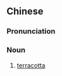 ==Chinese==
{{zh-forms|type=112}}

===Pronunciation===
{{zh-pron
|m=chì tǔ táoqì
|cat=n
}}

===Noun===
{{zh-noun}}

# [[terracotta]]